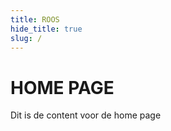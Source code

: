 ```yaml
---
title: ROOS
hide_title: true
slug: /
---
```



<HomepageHeader
  title="Ontwerp met de componenten van ROOS"
  tagline="Gebruik het ROOS design system om uw applicatie RVO-consistent te maken. Leer van de research en ervaring van andere ontwikkelaars en voorkom werk dat al gedaan is."
  buttonLabel="Aan de slag"
/>

# HOME PAGE

Dit is de content voor de home page
